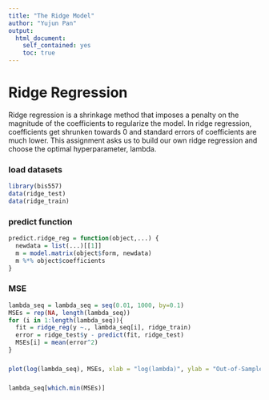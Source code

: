 ```yaml
---
title: "The Ridge Model"
author: "Yujun Pan"
output:
  html_document:
    self_contained: yes
    toc: true
---
```

<!--
%\VignetteEngine{knitr::rmarkdown}
%\VignetteIndexEntry{The linear model vignette}
-->

# Ridge Regression

Ridge regression is a shrinkage method that imposes a penalty on the magnitude of the coefficients to regularize the model. In ridge regression, coefficients get shrunken towards 0 and standard errors of coefficients are much lower. This assignment asks us to build our own ridge regression and choose the optimal hyperparameter, lambda. 

### load datasets

```r
library(bis557)
data(ridge_test)
data(ridge_train)
```


### predict function

```r
predict.ridge_reg = function(object,...) {
  newdata = list(...)[[1]]
  m = model.matrix(object$form, newdata)
  m %*% object$coefficients
}
```


### MSE
```r
lambda_seq = lambda_seq = seq(0.01, 1000, by=0.1)
MSEs = rep(NA, length(lambda_seq))
for (i in 1:length(lambda_seq)){
  fit = ridge_reg(y ~., lambda_seq[i], ridge_train)
  error = ridge_test$y - predict(fit, ridge_test)
  MSEs[i] = mean(error^2)
}
```

### 

```r
plot(log(lambda_seq), MSEs, xlab = "log(lambda)", ylab = "Out-of-Sample MSE", pch=19, col="blue")
```

###
```r
lambda_seq[which.min(MSEs)]
```